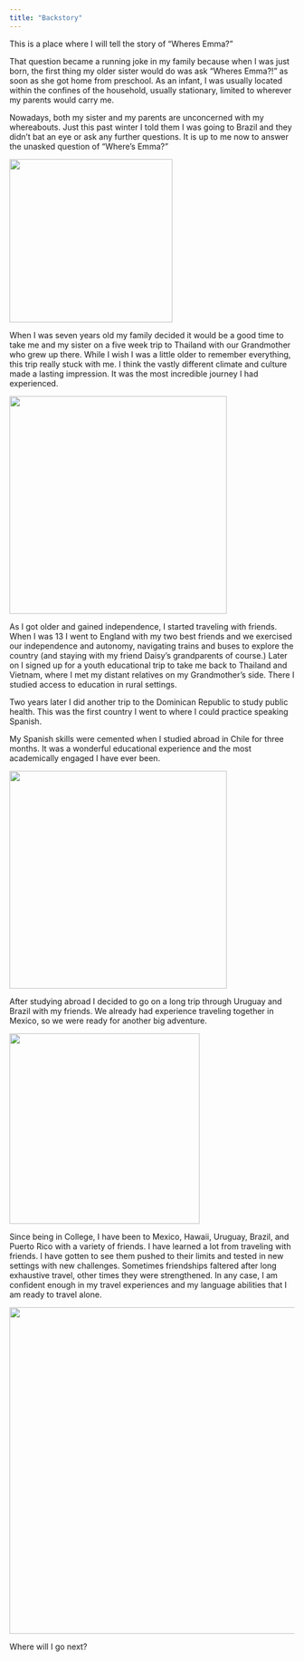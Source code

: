 ```yaml
---
title: "Backstory"
---
```


This is a place where I will tell the story of "Wheres Emma?"

That question became a running joke in my family because when I was just born, the first thing my older sister would do was ask "Wheres Emma?!" as soon as she got home from preschool. As an infant, I was usually located within the confines of the household, usually stationary, limited to wherever my parents would carry me.

Nowadays, both my sister and my parents are unconcerned with my whereabouts. Just this past winter I told them I was going to Brazil and they didn't bat an eye or ask any further questions. It is up to me now to answer the unasked question of "Where's Emma?"

![](L1030206.JPG){width="3in"}

When I was seven years old my family decided it would be a good time to take me and my sister on a five week trip to Thailand with our Grandmother who grew up there. While I wish I was a little older to remember everything, this trip really stuck with me. I think the vastly different climate and culture made a lasting impression. It was the most incredible journey I had experienced.

![](IMG_4064.JPG){width="4in"}

As I got older and gained independence, I started traveling with friends. When I was 13 I went to England with my two best friends and we exercised our independence and autonomy, navigating trains and buses to explore the country (and staying with my friend Daisy's grandparents of course.) Later on I signed up for a youth educational trip to take me back to Thailand and Vietnam, where I met my distant relatives on my Grandmother's side. There I studied access to education in rural settings.

Two years later I did another trip to the Dominican Republic to study public health. This was the first country I went to where I could practice speaking Spanish.

My Spanish skills were cemented when I studied abroad in Chile for three months. It was a wonderful educational experience and the most academically engaged I have ever been.

![](CB8B4D9E-2582-4902-A53D-C7ADB6C0D9AF.JPG){width="4in"}

After studying abroad I decided to go on a long trip through Uruguay and Brazil with my friends. We already had experience traveling together in Mexico, so we were ready for another big adventure.

![](59546AAE-F335-4562-92AC-E7B26E7E868E.JPG){width="3.5in"}

Since being in College, I have been to Mexico, Hawaii, Uruguay, Brazil, and Puerto Rico with a variety of friends. I have learned a lot from traveling with friends. I have gotten to see them pushed to their limits and tested in new settings with new challenges. Sometimes friendships faltered after long exhaustive travel, other times they were strengthened. In any case, I am confident enough in my travel experiences and my language abilities that I am ready to travel alone.

![](D679E8DA-FE32-424E-838F-A6450B999FDA.JPG){width="6in"}

Where will I go next?

